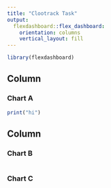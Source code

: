 ```yaml
---
title: "Clootrack Task"
output: 
  flexdashboard::flex_dashboard:
    orientation: columns
    vertical_layout: fill
---
```


```r
library(flexdashboard)
```

Column {data-width=650}
-----------------------------------------------------------------------

### Chart A

```r
print("hi")

```

Column {data-width=350}
-----------------------------------------------------------------------

### Chart B

```r

```

### Chart C

```r

```

